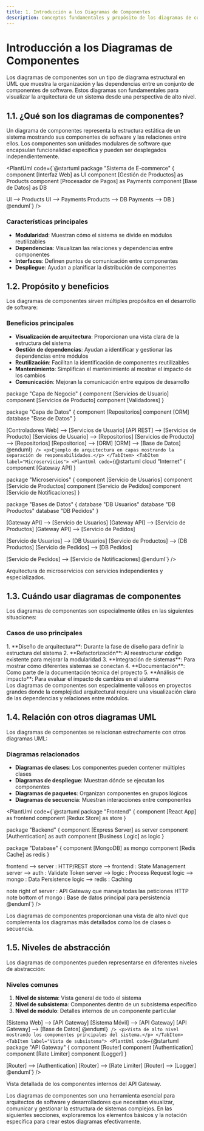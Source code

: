 ```yaml
---
title: 1. Introducción a los Diagramas de Componentes
description: Conceptos fundamentales y propósito de los diagramas de componentes UML
---
```



# Introducción a los Diagramas de Componentes

Los diagramas de componentes son un tipo de diagrama estructural en UML que muestra la organización y las dependencias entre un conjunto de componentes de software. Estos diagramas son fundamentales para visualizar la arquitectura de un sistema desde una perspectiva de alto nivel.

## 1.1. ¿Qué son los diagramas de componentes?

Un diagrama de componentes representa la estructura estática de un sistema mostrando sus componentes de software y las relaciones entre ellos. Los componentes son unidades modulares de software que encapsulan funcionalidad específica y pueden ser desplegados independientemente.

<PlantUml code={`@startuml
package "Sistema de E-commerce" {
  component [Interfaz Web] as UI
  component [Gestión de Productos] as Products
  component [Procesador de Pagos] as Payments
  component [Base de Datos] as DB
  
  UI --> Products
  UI --> Payments
  Products --> DB
  Payments --> DB
}
@enduml`} />

### Características principales

- **Modularidad**: Muestran cómo el sistema se divide en módulos reutilizables
- **Dependencias**: Visualizan las relaciones y dependencias entre componentes
- **Interfaces**: Definen puntos de comunicación entre componentes
- **Despliegue**: Ayudan a planificar la distribución de componentes

## 1.2. Propósito y beneficios

Los diagramas de componentes sirven múltiples propósitos en el desarrollo de software:

### Beneficios principales

<div>
  <ul>
    <li><strong>Visualización de arquitectura</strong>: Proporcionan una vista clara de la estructura del sistema</li>
    <li><strong>Gestión de dependencias</strong>: Ayudan a identificar y gestionar las dependencias entre módulos</li>
    <li><strong>Reutilización</strong>: Facilitan la identificación de componentes reutilizables</li>
    <li><strong>Mantenimiento</strong>: Simplifican el mantenimiento al mostrar el impacto de los cambios</li>
    <li><strong>Comunicación</strong>: Mejoran la comunicación entre equipos de desarrollo</li>
  </ul>
</div>

<Tabs>
  <TabItem label="Arquitectura de capas">
    <PlantUml code={`@startuml
package "Capa de Presentación" {
  component [Controladores Web]
  component [API REST]
}

package "Capa de Negocio" {
  component [Servicios de Usuario]
  component [Servicios de Producto]
  component [Validadores]
}

package "Capa de Datos" {
  component [Repositorios]
  component [ORM]
  database "Base de Datos"
}

[Controladores Web] --> [Servicios de Usuario]
[API REST] --> [Servicios de Producto]
[Servicios de Usuario] --> [Repositorios]
[Servicios de Producto] --> [Repositorios]
[Repositorios] --> [ORM]
[ORM] --> [Base de Datos]
@enduml`} />
    <p>Ejemplo de arquitectura en capas mostrando la separación de responsabilidades.</p>
  </TabItem>
  <TabItem label="Microservicios">
    <PlantUml code={`@startuml
cloud "Internet" {
  component [Gateway API]
}

package "Microservicios" {
  component [Servicio de Usuarios]
  component [Servicio de Productos]
  component [Servicio de Pedidos]
  component [Servicio de Notificaciones]
}

package "Bases de Datos" {
  database "DB Usuarios"
  database "DB Productos"
  database "DB Pedidos"
}

[Gateway API] --> [Servicio de Usuarios]
[Gateway API] --> [Servicio de Productos]
[Gateway API] --> [Servicio de Pedidos]

[Servicio de Usuarios] --> [DB Usuarios]
[Servicio de Productos] --> [DB Productos]
[Servicio de Pedidos] --> [DB Pedidos]

[Servicio de Pedidos] --> [Servicio de Notificaciones]
@enduml`} />
    <p>Arquitectura de microservicios con servicios independientes y especializados.</p>
  </TabItem>
</Tabs>

## 1.3. Cuándo usar diagramas de componentes

Los diagramas de componentes son especialmente útiles en las siguientes situaciones:

### Casos de uso principales

<Steps>
1. **Diseño de arquitectura**: Durante la fase de diseño para definir la estructura del sistema
2. **Refactorización**: Al reestructurar código existente para mejorar la modularidad
3. **Integración de sistemas**: Para mostrar cómo diferentes sistemas se conectan
4. **Documentación**: Como parte de la documentación técnica del proyecto
5. **Análisis de impacto**: Para evaluar el impacto de cambios en el sistema
</Steps>

<Aside type="tip">
  Los diagramas de componentes son especialmente valiosos en proyectos grandes donde la complejidad arquitectural requiere una visualización clara de las dependencias y relaciones entre módulos.
</Aside>

## 1.4. Relación con otros diagramas UML

Los diagramas de componentes se relacionan estrechamente con otros diagramas UML:

### Diagramas relacionados

- **Diagramas de clases**: Los componentes pueden contener múltiples clases
- **Diagramas de despliegue**: Muestran dónde se ejecutan los componentes
- **Diagramas de paquetes**: Organizan componentes en grupos lógicos
- **Diagramas de secuencia**: Muestran interacciones entre componentes

<PlantUml code={`@startuml
package "Frontend" {
  component [React App] as frontend
  component [Redux Store] as store
}

package "Backend" {
  component [Express Server] as server
  component [Authentication] as auth
  component [Business Logic] as logic
}

package "Database" {
  component [MongoDB] as mongo
  component [Redis Cache] as redis
}

frontend --> server : HTTP/REST
store --> frontend : State Management
server --> auth : Validate Token
server --> logic : Process Request
logic --> mongo : Data Persistence
logic --> redis : Caching

note right of server : API Gateway que maneja todas las peticiones HTTP
note bottom of mongo : Base de datos principal para persistencia
@enduml`} />

<Aside type="note">
  Los diagramas de componentes proporcionan una vista de alto nivel que complementa los diagramas más detallados como los de clases o secuencia.
</Aside>

## 1.5. Niveles de abstracción

Los diagramas de componentes pueden representarse en diferentes niveles de abstracción:

### Niveles comunes

1. **Nivel de sistema**: Vista general de todo el sistema
2. **Nivel de subsistema**: Componentes dentro de un subsistema específico
3. **Nivel de módulo**: Detalles internos de un componente particular

<Tabs>
  <TabItem label="Vista de sistema">
    <PlantUml code={`@startuml
component [Sistema Web]
component [Sistema Móvil]
component [API Gateway]
component [Base de Datos]

[Sistema Web] --> [API Gateway]
[Sistema Móvil] --> [API Gateway]
[API Gateway] --> [Base de Datos]
@enduml`} />
    <p>Vista de alto nivel mostrando los componentes principales del sistema.</p>
  </TabItem>
  <TabItem label="Vista de subsistema">
    <PlantUml code={`@startuml
package "API Gateway" {
  component [Router]
  component [Authentication]
  component [Rate Limiter]
  component [Logger]
}

[Router] --> [Authentication]
[Router] --> [Rate Limiter]
[Router] --> [Logger]
@enduml`} />
    <p>Vista detallada de los componentes internos del API Gateway.</p>
  </TabItem>
</Tabs>

Los diagramas de componentes son una herramienta esencial para arquitectos de software y desarrolladores que necesitan visualizar, comunicar y gestionar la estructura de sistemas complejos. En las siguientes secciones, exploraremos los elementos básicos y la notación específica para crear estos diagramas efectivamente.
